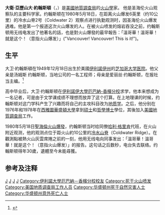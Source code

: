 {{Infobox person
|name          = 大卫·A·约翰斯顿
|image         = MSH80 david johnston at camp 05-17-80 med.jpg
|image_size    =
|caption       = 約翰斯頓的照片，在[[1980年圣海伦火山爆发|1980年聖海倫火山爆發]]前13.5小時拍攝
|birth_name    = 大卫·亚历山大·约翰斯顿
|birth_date    = 1949年12月18日
|birth_place   = {{USA}}[[伊利諾伊州|伊利諾伊州]][[芝加哥|芝加哥]]
|death_date    = 1980年5月18日 ({{age|1949|12|18|1980|5|18}}岁)
|death_place   = {{USA}}[[華盛頓州|華盛頓州]][[圣海伦火山|圣海伦火山]]
|death_cause   = 死于[[1980年圣海伦火山爆发|1980年圣海伦火山爆发]]
}}
'''大衛·亞歷山大·約翰斯頓'''（{{lang-en|David Alexander Johnston}}，{{bd|1949年|12月18日|1980年|5月18日|}}）是[[美國地質調查局|美國地質調查局]]的[[火山學|火山學]]家。 他是圣海伦火山观察队的主要科学家。约翰斯顿在1980年5月18日，在距离火山爆发6英里（约10公里）的冷水山脊2号（Coldwater 2）观察点进行执勤观测时，因圣海伦火山爆发遇难。他是第一个报道这次火山爆发的人。在被火山喷发的熔岩吞没之前，约翰斯顿用无线电发出了他著名的話，也是對火山爆發的最早報告：「溫哥華！溫哥華！就是这个！（意指火山爆发）」("Vancouver! Vancouver! This is it!")。

==生平==
大卫·約翰斯頓在1949年12月18日出生於美國[[伊利諾伊州|伊利諾伊州]]的[[芝加哥大学医院|芝加哥大学医院]]。他父亲是汤姆斯 约翰斯顿，当地公司的一名工程师；母亲是爱丽丝·约翰斯顿，在报社当主编。<ref name=LDN>{{cite news|author=Brettman, Allan|title=This Is It|url=http://sthelenshero.homestead.com/Article.html|work=[[Longview_Daily_News|Longview Daily News]]|publisher=McClelland-Natt family|year=1995|accessdate=2010-04-05|archive-date=2020-07-23|archive-url=https://web.archive.org/web/20200723005020/http://sthelenshero.homestead.com/Article.html|dead-url=no}}</ref> 

高中毕业后，大卫·约翰斯顿在[[伊利諾伊大學厄巴納-香檳分校|伊利諾伊大學厄巴納-香檳分校]]求学，他本来想成为一名记者，可是由于文学课成绩不理想而放弃了这个打算。在上地理课的时候，约翰斯顿对这门学科产生了兴趣而将自己的主攻科目改为[[地质学|地质学]]。之后，他分别在1976年和1978年在[[西雅圖華盛頓大學|西雅圖華盛頓大學]]拿到[[硕士|硕士]]和[[哲學博士|哲學博士]]學位，其後加入[[美國地質調查局|美國地質調查局]]工作。

1980年5月18日[[聖海倫火山|聖海倫火山]][[1980年圣海伦火山爆发|爆發]]，约翰斯顿当时给同僚[[哈利·格里肯|哈利·格里肯]]代班，在火山附近观测，他的观测点位于距火山約10公里的[[冷水山脊|冷水山脊]]（Coldwater Ridge）。在觀測點被熱火山灰雲席捲之前的一刻，他用无线电向同事发出：「溫哥華！溫哥華！就是这个！（意指火山爆发）」的报告。这句话之后数秒，电台失去联络。约翰斯顿得年30歲，遺體至今未能尋獲。

==参考及注释==
{{reflist}}
{{DEFAULTSORT:Johnston, David Alexander}}
{{Authority control}}
[[Category:火山學家|J]]
[[Category:華盛頓大學校友|J]]
[[Category:伊利諾州人|J]]
[[Category:殉職者|J]]
[[Category:伊利諾大學厄巴納－香檳分校校友|Category:伊利諾大學厄巴納－香檳分校校友]]
[[Category:死于火山喷发|Category:死于火山喷发]]
[[Category:美国地质调查局工作人员|Category:美国地质调查局工作人员]]
[[Category:华盛顿州死于自然灾害人士|Category:华盛顿州死于自然灾害人士]]
[[Category:华盛顿州意外死亡人士|Category:华盛顿州意外死亡人士]]